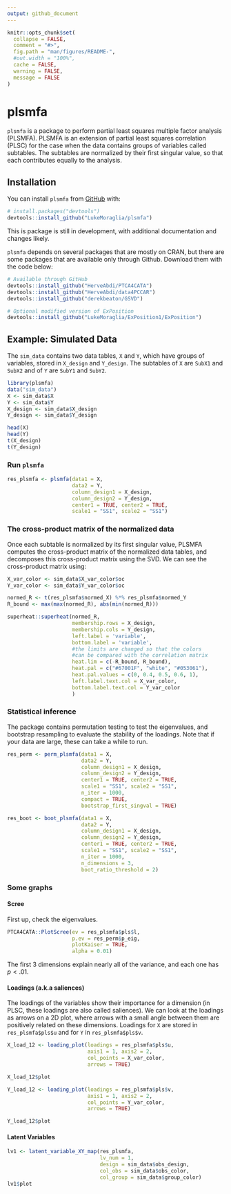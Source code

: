 ```yaml
---
output: github_document
---
```


<!-- README.md is generated from README.Rmd. Please edit that file -->

```r
knitr::opts_chunk$set(
  collapse = FALSE,
  comment = "#>",
  fig.path = "man/figures/README-",
  #out.width = "100%",
  cache = FALSE,
  warning = FALSE,
  message = FALSE
)
```

# plsmfa

<!-- badges: start -->
<!-- badges: end -->

`plsmfa` is a package to perform partial least squares multiple factor analysis (PLSMFA). 
PLSMFA is an extension of partial least squares correlation (PLSC) for the case when the data contains groups of variables called subtables.
The subtables are normalized by their first singular value, so that each contributes equally to the analysis.

## Installation

You can install `plsmfa` from [GitHub](https://github.com/LukeMoraglia/plsmfa) with:

```r
# install.packages("devtools")
devtools::install_github("LukeMoraglia/plsmfa")
```

This is package is still in development, with additional documentation and changes likely.

`plsmfa` depends on several packages that are mostly on CRAN, but there are some packages that are available only through Github. Download them with the code below:

```r
# Available through GitHub
devtools::install_github("HerveAbdi/PTCA4CATA")
devtools::install_github("HerveAbdi/data4PCCAR")
devtools::install_github("derekbeaton/GSVD")

# Optional modified version of ExPosition
devtools::install_github("LukeMoraglia/ExPosition1/ExPosition")
```

## Example: Simulated Data

The `sim_data` contains two data tables, `X` and `Y`, which have groups of variables, stored in `X_design` and `Y_design`.
The subtables of `X` are `SubX1` and `SubX2` and of `Y` are `SubY1` and `SubY2`. 
 
```r
library(plsmfa)
data("sim_data")
X <- sim_data$X
Y <- sim_data$Y
X_design <- sim_data$X_design
Y_design <- sim_data$Y_design

head(X)
head(Y)
t(X_design)
t(Y_design)
```

### Run ```plsmfa```

```r
res_plsmfa <- plsmfa(data1 = X, 
                     data2 = Y,
                     column_design1 = X_design,
                     column_design2 = Y_design,
                     center1 = TRUE, center2 = TRUE,
                     scale1 = "SS1", scale2 = "SS1")
```

### The cross-product matrix of the normalized data

Once each subtable is normalized by its first singular value, PLSMFA computes the cross-product matrix of the normalized data tables, and decomposes this cross-product matrix using the SVD.
We can see the cross-product matrix using:

```r
X_var_color <- sim_data$X_var_color$oc
Y_var_color <- sim_data$Y_var_color$oc

normed_R <- t(res_plsmfa$normed_X) %*% res_plsmfa$normed_Y
R_bound <- max(max(normed_R), abs(min(normed_R)))

superheat::superheat(normed_R,
                     membership.rows = X_design,
                     membership.cols = Y_design,
                     left.label = 'variable',
                     bottom.label = 'variable',
                     #the limits are changed so that the colors
                     #can be compared with the correlation matrix
                     heat.lim = c(-R_bound, R_bound),
                     heat.pal = c("#67001F", "white", "#053061"),
                     heat.pal.values = c(0, 0.4, 0.5, 0.6, 1),
                     left.label.text.col = X_var_color,
                     bottom.label.text.col = Y_var_color
                     )
```

### Statistical inference

The package contains permutation testing to test the eigenvalues, and bootstrap resampling to evaluate the stability of the loadings. 
Note that if your data are large, these can take a while to run.

```r
res_perm <- perm_plsmfa(data1 = X, 
                        data2 = Y,
                        column_design1 = X_design,
                        column_design2 = Y_design,
                        center1 = TRUE, center2 = TRUE,
                        scale1 = "SS1", scale2 = "SS1",
                        n_iter = 1000,
                        compact = TRUE,
                        bootstrap_first_singval = TRUE)
```

```r
res_boot <- boot_plsmfa(data1 = X, 
                        data2 = Y,
                        column_design1 = X_design,
                        column_design2 = Y_design,
                        center1 = TRUE, center2 = TRUE,
                        scale1 = "SS1", scale2 = "SS1",
                        n_iter = 1000,
                        n_dimensions = 3,
                        boot_ratio_threshold = 2)
```

### Some graphs

#### Scree

First up, check the eigenvalues.
```r
PTCA4CATA::PlotScree(ev = res_plsmfa$pls$l,
                     p.ev = res_perm$p_eig,
                     plotKaiser = TRUE, 
                     alpha = 0.01)
```

The first 3 dimensions explain nearly all of the variance, and each one has $p < .01$.

#### Loadings (a.k.a saliences)

The loadings of the variables show their importance for a dimension (in PLSC, these loadings are also called saliences).
We can look at the loadings as arrows on a 2D plot, where arrows with a small angle between them are positively related on these dimensions.
Loadings for `X` are stored in `res_plsmfa$pls$u` and for `Y` in `res_plsmfa$pls$v`.
```r
X_load_12 <- loading_plot(loadings = res_plsmfa$pls$u,
                          axis1 = 1, axis2 = 2,
                          col_points = X_var_color,
                          arrows = TRUE)

X_load_12$plot
```
```r
Y_load_12 <- loading_plot(loadings = res_plsmfa$pls$v,
                          axis1 = 1, axis2 = 2,
                          col_points = Y_var_color,
                          arrows = TRUE)

Y_load_12$plot
```

#### Latent Variables

```r
lv1 <- latent_variable_XY_map(res_plsmfa,
                              lv_num = 1,
                              design = sim_data$obs_design,
                              col_obs = sim_data$obs_color,
                              col_group = sim_data$group_color)
lv1$plot
```


